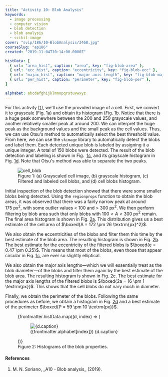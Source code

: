 ```yaml
---
title: "Activity 10: Blob Analysis"
keywords:
  - image processing
  - computer vision
  - blob detection
  - blob analysis
  - scikit-image
cover: "svip/186/10-BlobAnalysis/3468.jpg"
courseSlug: "ap186"
created: "2019-11-04T10:14:00.0000Z"

histData: [
  { url: "area_hist", caption: "area", key: "fig-blob-area" },
  { url: "ecc_hist", caption: "eccentricity", key: "fig-blob-ecc" },
  { url: "majax_hist", caption: "major axis length", key: "fig-blob-majax" },
  { url: "per_hist", caption: "perimeter", key: "fig-blob-per" },
]

alphabet: abcdefghijklmnopqrstuvwxyz
---
```



For this activity [[1](#Soriano2019)], we'll use the provided image of a cell. First, we convert it to grayscale
(Fig.&nbsp;[1a](#fig-cell-blob)) and obtain its histogram (Fig.&nbsp;[1b](#fig-cell-blob). Notice that there is a huge
peak somewhere between the 200 and 250 grayscale values, and another relatively smaller peak at around 200. We can
interpret the huge peak as the background values and the small peak as the cell values. Thus, we can use Otsu's method
to automatically select the best threshold value. From here, we can use the `skimage` library to automatically detect
the blobs and label them. Each detected unique blob is labeled by assigning it a unique integer. A total of 150 blobs
were detected. The result of the blob detection and labeling is shown in Fig.&nbsp; [1c](#fig-cell-blob), and its
grayscale histogram in Fig. [1d](#fig-cell-blob). Note that Otsu's method was able to separate the two peaks.

<figure id="fig-cell-blob" class="container">
  <img
    src={buildCldUrl("svip/186/10-BlobAnalysis/cell_blob.png")}
    alt="cell_blob"
  />
  <figcaption class="text-center">
    Figure 1: (a) Grayscaled cell image, (b) grayscale histogram, (c) Filtered and labeled cell blobs, and (d) cell
    blobs histogram.
  </figcaption>
</figure>

Initial inspection of the blob detection showed that there were some smaller blobs being detected. Using the
`regionprops` function to obtain the blob areas, it was observed that there was a fairly narrow peak at around
175&nbsp;px<sup>2</sup>, with some outlier values < 100 and > 300 px<sup>2</sup>. We then perform filtering by blob
area such that only blobs with $100 < A < 300$ px<sup>2</sup> remain. The final area histogram is shown in
Fig.&nbsp;[2a](#fig-blob-area). This distribution gives us a best estimate of the cell area of
$\boxed{A = 172 \pm 26 \textrm{px}^2}$.

We also obtain the eccentricities of the blobs and filter them this time by the best estimate of the blob area. The
resulting histogram is shown in Fig.&nbsp;[2b](#fig-blob-ecc). The best estimate for the eccentricity of the filtered
blobs is $\boxed{e = 0.47 \pm 0.25}$. This means that most of the blobs, even those that appear circular in
Fig.&nbsp;[1c](#fig-cell-blob), are ever so slightly elliptical.

We also obtain the major axis lengths―which we will essentially treat as the blob diameter―of the blobs and filter them
again by the best estimate of the blob area. The resulting histogram is shown in Fig.&nbsp;[2c](#fig-blob-majax). The
best estimate for the major axis lengths of the filtered blobs is $\boxed{2a = 16 \pm 1 \textrm{px}}$. This shows that
the cell blobs do not vary much in diameter.

Finally, we obtain the perimeter of the blobs. Following the same procedures as before, we obtain a histogram in
Fig.&nbsp;[2d](#fig-blob-per) and a best estimate of the perimeter $\boxed{P = 59 \pm 10 \textrm{px}}$.

<figure id="fig-hists" class="container grid grid-cols-4 gap-4">
  {frontmatter.histData.map((d, index) => (
    <figure id={d.key}>
      <img
        src={buildCldUrl(`svip/186/10-BlobAnalysis/${d.url}`)}
        alt={d.caption}
      />
      <figcaption class="text-center">
        ({frontmatter.alphabet[index]}) {d.caption}
      </figcaption>
    </figure>
  ))}
  <figcaption class="col-span-4 text-center">
    Figure 2: Histograms of the blob properties.
  </figcaption>
</figure>

#### References

<ol className="reference">
  <li id="Soriano2019">M. N. Soriano, _A10 - Blob analysis_ (2019).</li>
</ol>
